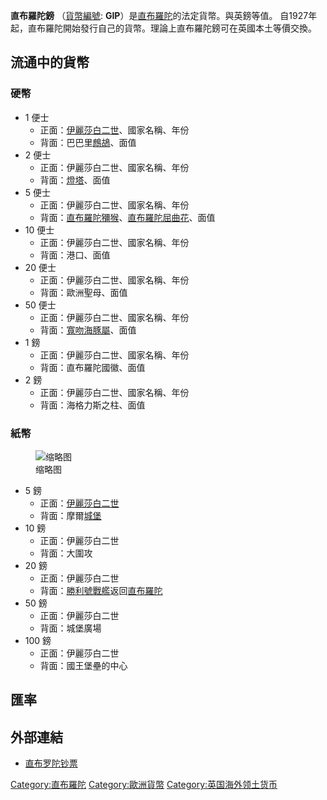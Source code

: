 '''直布羅陀鎊''' （[[ISO_4217|貨幣編號]]: '''GIP'''）是[[直布羅陀|直布羅陀]]的法定貨幣。與英鎊等值。 自1927年起，直布羅陀開始發行自己的貨幣。理論上直布羅陀鎊可在英國本土等價交換。
{{Infobox currency
| image_1                   =
| image_title_1             = Gibraltar £100 banknote (obverse)
| image_2                   =
| image_title_2             = Gibraltar £5 banknote (reverse)
| iso_code                  = GIP
| using_countries           = ''{{flag|Gibraltar}}'' (alongside [[pound_sterling|pound sterling]])
| unofficial_users = {{flagicon|Spain}} [[拉利内阿-德拉康塞普西翁|拉利内阿-德拉康塞普西翁]], [[西班牙王国|西班牙王国]] (local businesses)<ref>{{cite web|url=https://www.elmundo.es/andalucia/2017/11/06/5a0022c5ca474129158b45a6.html|title=Comercios de La Línea aceptan el pago en libras|date=6 November 2017|website=ELMUNDO|access-date=2019-08-19|archive-date=2021-03-08|archive-url=https://web.archive.org/web/20210308021717/https://www.elmundo.es/andalucia/2017/11/06/5a0022c5ca474129158b45a6.html|dead-url=no}}</ref>
| inflation_rate            = 0.0%, February 2015.
| inflation_source_date     = ''[https://www.cia.gov/library/publications/the-world-factbook/fields/2092.html The World Factbook]'', 2005
| pegged_with               = [[pound_sterling|pound sterling]] at par
| subunit_ratio_1           = 1/100
| subunit_name_1            = [[Penny_sterling|Penny]]
| symbol                    = [[Pound_sign|£]]
| symbol_subunit_1          = [[Penny_sterling|p]]
| plural                    = Pounds
| plural_subunit_1          = Pence
| used_coins                = 1p, 2p, 5p, 10p, 20p, 50p, <br />£1, £2, £5
| coin_article              = Coins of the Gibraltar pound
| frequently_used_banknotes = £5, £10, £20, £50 
| rarely_used_banknotes     = £100
| issuing_authority_title   = Government
| issuing_authority         = [[Government_of_Gibraltar|Government of Gibraltar]]
| issuing_authority_website = {{URL|www.gibraltar.gov.gi}}
}}
==流通中的貨幣==
===硬幣===
*1 便士
**正面：[[伊麗莎白二世|伊麗莎白二世]]、國家名稱、年份
**背面：巴巴里[[鷓鴣|鷓鴣]]、面值
*2 便士
**正面：伊麗莎白二世、國家名稱、年份
**背面：[[燈塔|燈塔]]、面值
*5 便士
**正面：伊麗莎白二世、國家名稱、年份
**背面：[[直布羅陀獼猴|直布羅陀獼猴]]、[[直布罗陀屈曲花|直布羅陀屈曲花]]、面值
*10 便士
**正面：伊麗莎白二世、國家名稱、年份
**背面：港口、面值
*20 便士
**正面：伊麗莎白二世、國家名稱、年份
**背面：歐洲聖母、面值
*50 便士
**正面：伊麗莎白二世、國家名稱、年份
**背面：[[寬吻海豚屬|寬吻海豚屬]]、面值
*1 鎊
**正面：伊麗莎白二世、國家名稱、年份
**背面：直布羅陀國徽、面值
*2 鎊
**正面：伊麗莎白二世、國家名稱、年份
**背面：海格力斯之柱、面值

===紙幣===
[[File:Gibraltar_pound_banknote_set.jpg|缩略图]]
*5 鎊
**正面：[[伊麗莎白二世|伊麗莎白二世]]
**背面：摩爾[[城堡|城堡]]
*10 鎊
**正面：伊麗莎白二世
**背面：大圍攻
*20 鎊
**正面：伊麗莎白二世
**背面：[[勝利號戰艦|勝利號戰艦]]返回[[直布羅陀|直布羅陀]]
*50 鎊
**正面：伊麗莎白二世
**背面：城堡廣場
*100 鎊
**正面：伊麗莎白二世
**背面：國王堡壘的中心
== 匯率 ==
{{Exchange Rate|GIP}}
== 外部連結 ==
{{Standard numismatics external links
| world_coin_gallery_1_url  = Gibraltar
| world_coin_gallery_1_name = Gibraltar
| banknote_world_1_url      = gibraltar
| banknote_world_1_name     = Gibraltar
| dollarization_1_url       = 
| dollarization_1_name      = 
| gfd_1_url                 = Gibraltar
| gfd_1_name                = Gibraltar
| gfd_data_1_url            = 
| gfd_data_1_name           = 
| show_gfd_excel            = Y
}}
* [http://www.bis-ans-ende-der-welt.net/Gibraltar-B-En.htm 直布罗陀钞票] {{Wayback|url=http://www.bis-ans-ende-der-welt.net/Gibraltar-B-En.htm |date=20210225113626 }} {{en}}{{de}}

{{镑}}
{{Currencies of Europe|nocat}}

[[Category:直布羅陀|Category:直布羅陀]]
[[Category:歐洲貨幣|Category:歐洲貨幣]]
[[Category:英国海外领土货币|Category:英国海外领土货币]]